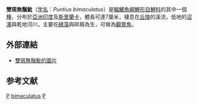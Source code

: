 {{Speciesbox 
| genus = Puntius
| species = bimaculatus
| authority = [[Bleeker|Bleeker]], 1863
| status = NE
| status_system = IUCN3.1
| synonyms = *''Barbus puckelli''<br>Day, 1868
*''Gnathopogon bimaculatus''<br>Bleeker, 1863
*''Puntius puckelli''<br>Day, 1868
}}
'''雙斑無鬚魮'''（[[学名|学名]]：''Puntius bimaculatus''）是[[輻鰭魚綱|輻鰭魚綱]][[鯉形目|鯉形目]][[鯉科|鯉科]]的其中一個[[種|種]]，分布於[[亞洲|亞洲]][[印度|印度]]及[[斯里蘭卡|斯里蘭卡]]，體長可達7厘米，棲息在[[丘陵|丘陵]]的溪流，低地的[[沼澤|沼澤]]與乾地河川，主要吃[[綠藻|綠藻]]與碎屑為生，可做為[[觀賞魚|觀賞魚]]。

==外部連結==
* [http://fishbase.org/Photos/ThumbnailsSummary.php?ID=13635 雙斑無鬚魮的圖片] {{Wayback|url=http://fishbase.org/Photos/ThumbnailsSummary.php?ID=13635 |date=20160305133930 }}

==参考文献==
{{Reflist}}
{{Taxonbar}}

[[Category:觀賞魚|P]]
[[Category:無鬚魮屬|bimaculatus]]
[[Category:1863年描述的鱼类|P]]